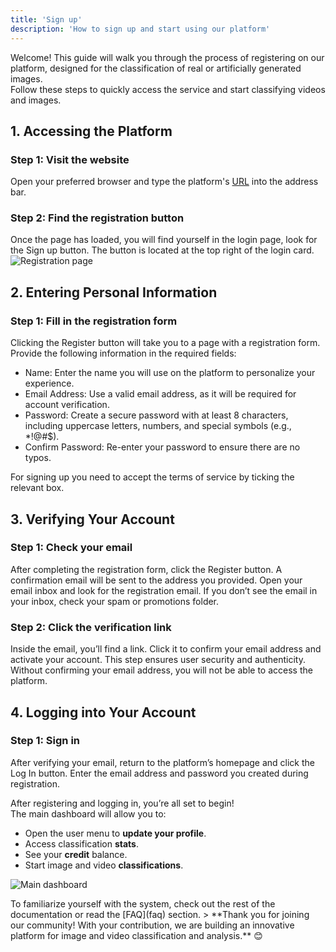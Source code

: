```yaml
---
title: 'Sign up'
description: 'How to sign up and start using our platform'
---
```


Welcome! This guide will walk you through the process of registering on our platform, designed for the classification of real or artificially generated images.
<br/> Follow these steps to quickly access the service and start classifying videos and images.

## 1. Accessing the Platform
### Step 1: Visit the website
Open your preferred browser and type the platform's [URL](https://web.identifai.net) into the address bar.
### Step 2: Find the registration button
Once the page has loaded, you will find yourself in the login page, look for the Sign up button. The button is located at the top right of the login card.
<img
  className="block"
  src="/images/registration.png"
  alt="Registration page"
/>

## 2. Entering Personal Information
### Step 1: Fill in the registration form
Clicking the Register button will take you to a page with a registration form. Provide the following information in the required fields:
- Name: Enter the name you will use on the platform to personalize your experience.
- Email Address: Use a valid email address, as it will be required for account verification.
- Password: Create a secure password with at least 8 characters, including uppercase letters, numbers, and special symbols (e.g., *!@#$).
- Confirm Password: Re-enter your password to ensure there are no typos.
<Note>
  For signing up you need to accept the terms of service by ticking the relevant box.
</Note>

## 3. Verifying Your Account
### Step 1: Check your email
After completing the registration form, click the Register button. A confirmation email will be sent to the address you provided. Open your email inbox and look for the registration email.
<Tip>
  If you don’t see the email in your inbox, check your spam or promotions folder.
</Tip>
### Step 2: Click the verification link
Inside the email, you’ll find a link. Click it to confirm your email address and activate your account. This step ensures user security and authenticity.
<Note>
  Without confirming your email address, you will not be able to access the platform.
</Note>

## 4. Logging into Your Account
### Step 1: Sign in
After verifying your email, return to the platform’s homepage and click the Log In button. Enter the email address and password you created during registration.

After registering and logging in, you’re all set to begin!
<br/> The main dashboard will allow you to:
- Open the user menu to **update your profile**.
- Access classification **stats**.
- See your **credit** balance.
- Start image and video **classifications**.

<img
  className="block"
  src="/images/dashboard.png"
  alt="Main dashboard"
/>

<Tip>
  To familiarize yourself with the system, check out the rest of the documentation or read the [FAQ](faq) section.
</Tip>
> **Thank you for joining our community! With your contribution, we are building an innovative platform for image and video classification and analysis.** 😊